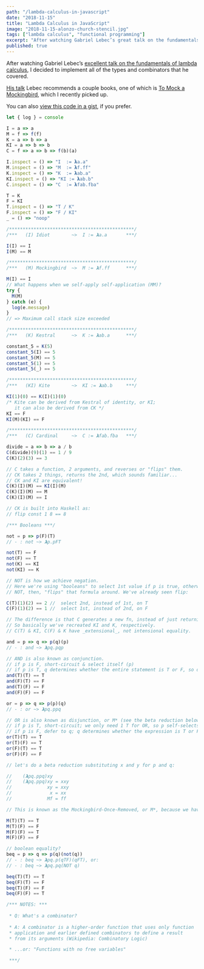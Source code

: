 ```yaml
---
path: "/lambda-calculus-in-javascript"
date: "2018-11-15"
title: "Lambda Calculus in JavaScript"
image: "2018-11-15-alonzo-church-stencil.jpg"
tags: ["lambda calculus", "functional programming"]
excerpt: "After watching Gabriel Lebec’s great talk on the fundamentals of lambda calculus, I decided to implement the types and combinators that he covered in JavaScript."
published: true
---
```


After watching Gabriel Lebec’s [excellent talk on the fundamentals of lambda calculus](https://www.youtube.com/watch?v=3VQ382QG-y4), I decided to implement all of the types and combinators that he covered.

[His talk](https://www.youtube.com/watch?v=3VQ382QG-y4) Lebec recommends a couple books, one of which is [To Mock a Mockingbird](https://www.amazon.com/Mock-Mockingbird-Raymond-Smullyan/dp/0192801422), which I recently picked up.

You can also [view this code in a gist](https://gist.github.com/ahrjarrett/7b67bb161f9a1714c1ddfd7e893c8b73), if you prefer.

```javascript
let { log } = console

I = a => a
M = f => f(f)
K = a => b => a
KI = a => b => b
C = f => a => b => f(b)(a)

I.inspect = () => "I  := 𝝺a.a"
M.inspect = () => "M  := 𝝺f.ff"
K.inspect = () => "K  := 𝝺ab.a"
KI.inspect = () => "KI := 𝝺ab.b"
C.inspect = () => "C  := 𝝺fab.fba"

T = K
F = KI
T.inspect = () => "T / K"
F.inspect = () => "F / KI"
_ = () => "noop"

/**********************************************/
/***   (I) Idiot        ~>  I := 𝝺a.a       ***/

I(I) == I
I(M) == M

/**********************************************/
/***   (M) Mockingbird  ~>  M := 𝝺f.ff      ***/

M(I) == I
// What happens when we self-apply self-application (MM)?
try {
  M(M)
} catch (e) {
  log(e.message)
}
// => Maximum call stack size exceeded

/**********************************************/
/***   (K) Kestral      ~>  K := 𝝺ab.a      ***/

constant_5 = K(5)
constant_5(I) == 5
constant_5(M) == 5
constant_5(1) == 5
constant_5(_) == 5

/**********************************************/
/***   (KI) Kite        ~>  KI := 𝝺ab.b     ***/

KI(1)(0) == K(I)(1)(0)
/* Kite can be derived from Kestral of identity, or KI;
   it can also be derived from CK */
KI == F
KI(M)(KI) == F

/**********************************************/
/***   (C) Cardinal     ~>  C := 𝝺fab.fba   ***/

divide = a => b => a / b
C(divide)(9)(1) == 1 / 9
C(K)(2)(3) == 3

// C takes a function, 2 arguments, and reverses or "flips" them.
// CK takes 2 things, returns the 2nd, which sounds familiar...
// CK and KI are equivalent!
C(K)(I)(M) == KI(I)(M)
C(K)(I)(M) == M
C(K)(I)(M) == I

// CK is built into Haskell as:
// flip const 1 8 == 8

/*** Booleans ***/

not = p => p(F)(T)
// - : not ~> 𝝺p.pFT

not(T) == F
not(F) == T
not(K) == KI
not(KI) == K

// NOT is how we achieve negation.
// Here we're using "booleans" to select 1st value if p is true, otherwise 2nd
// NOT, then, "flips" that formula around. We've already seen flip:

C(T)(1)(2) == 2 //  select 2nd, instead of 1st, on T
C(F)(1)(2) == 1 //  select 1st, instead of 2nd, on F

// The difference is that C generates a new fn, instead of just returning T / F
// So basically we've recreated KI and K, respectively.
// C(T) & KI, C(F) & K have _extensional_, not intensional equality.

and = p => q => p(q)(p)
// - : and ~> 𝝺pq.pqp

// AND is also known as conjunction.
// if p is F, short-circuit & select itself (p)
// if p is T, q determines whether the entire statement is T or F, so defer to q
and(T)(T) == T
and(F)(T) == F
and(T)(F) == F
and(F)(F) == F

or = p => q => p(p)(q)
// - : or ~> 𝝺pq.ppq

// OR is also known as disjunction, or M* (see the beta reduction below)
// if p is T, short-circuit; we only need 1 T for OR, so p self-selects.
// if p is F, defer to q; q determines whether the expression is T or F
or(T)(T) == T
or(T)(F) == T
or(F)(T) == T
or(F)(F) == F

// let's do a beta reduction substituting x and y for p and q:

//    (𝝺pq.ppq)xy
//    (𝝺pq.ppq)xy = xxy
//             xy = xxy
//              x = xx
//             Mf = ff

// This is known as the Mockingbird-Once-Removed, or M*, because we have Mxy = Mxxy instead of just Mx = Mxx

M(T)(T) == T
M(T)(F) == F
M(F)(F) == T
M(F)(F) == F

// boolean equality?
beq = p => q => p(q)(not(q))
// - : beq ~> 𝝺pq.p(qTF)(qFT), or:
// - : beq ~> 𝝺pq.pq(NOT q)

beq(T)(T) == T
beq(F)(T) == F
beq(T)(F) == F
beq(F)(F) == T

/*** NOTES: ***
 
 * Q: What's a combinator?
 
 * A: A combinator is a higher-order function that uses only function 
 * application and earlier defined combinators to define a result 
 * from its arguments (Wikipedia: Combinatory Logic)

 * ...or: "Functions with no free variables"

 ***/
```
